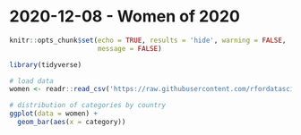 # 2020-12-08 - Women of 2020

```r
knitr::opts_chunk$set(echo = TRUE, results = 'hide', warning = FALSE,
                      message = FALSE)
```

```r
library(tidyverse)

# load data 
women <- readr::read_csv('https://raw.githubusercontent.com/rfordatascience/tidytuesday/master/data/2020/2020-12-08/women.csv')
```

```r
# distribution of categories by country
ggplot(data = women) +
  geom_bar(aes(x = category))
```